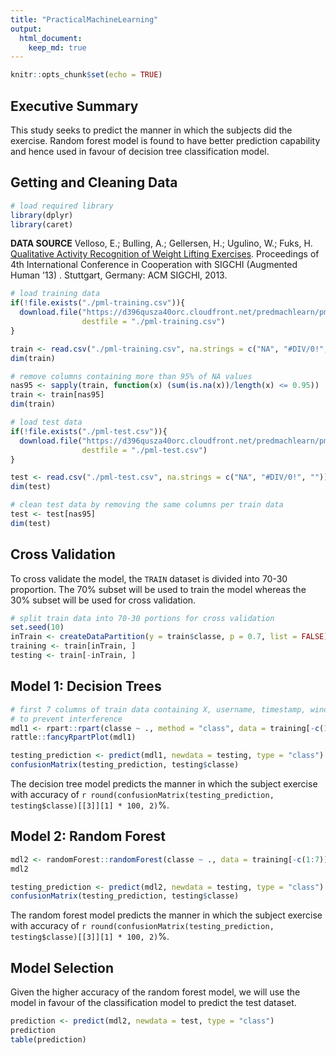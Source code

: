 ```yaml
---
title: "PracticalMachineLearning"
output: 
  html_document:
    keep_md: true
---
```


```r
knitr::opts_chunk$set(echo = TRUE)
```

## Executive Summary
This study seeks to predict the manner in which the subjects did the exercise. Random forest model is found to have better prediction capability and hence used in favour of decision tree classification model.

## Getting and Cleaning Data
```r
# load required library
library(dplyr)
library(caret)
```

**DATA SOURCE**
Velloso, E.; Bulling, A.; Gellersen, H.; Ugulino, W.; Fuks, H. <a href="http://groupware.les.inf.puc-rio.br/work.jsf?p1=11201">Qualitative Activity Recognition of Weight Lifting Exercises</a>. Proceedings of 4th International Conference in Cooperation with SIGCHI (Augmented Human '13) . Stuttgart, Germany: ACM SIGCHI, 2013.
```r
# load training data
if(!file.exists("./pml-training.csv")){
  download.file("https://d396qusza40orc.cloudfront.net/predmachlearn/pml-training.csv",
                destfile = "./pml-training.csv")
}

train <- read.csv("./pml-training.csv", na.strings = c("NA", "#DIV/0!", ""))
dim(train)

# remove columns containing more than 95% of NA values
nas95 <- sapply(train, function(x) (sum(is.na(x))/length(x) <= 0.95))
train <- train[nas95]
dim(train)
```

```r
# load test data
if(!file.exists("./pml-test.csv")){
  download.file("https://d396qusza40orc.cloudfront.net/predmachlearn/pml-testing.csv",
                destfile = "./pml-test.csv")
}

test <- read.csv("./pml-test.csv", na.strings = c("NA", "#DIV/0!", ""))
dim(test)

# clean test data by removing the same columns per train data
test <- test[nas95]
dim(test)
```


## Cross Validation
To cross validate the model, the `TRAIN` dataset is divided into 70-30 proportion. The 70% subset will be used to train the model whereas the 30% subset will be used for cross validation.
```r
# split train data into 70-30 portions for cross validation
set.seed(10)
inTrain <- createDataPartition(y = train$classe, p = 0.7, list = FALSE)
training <- train[inTrain, ]
testing <- train[-inTrain, ]
```

## Model 1: Decision Trees
```r
# first 7 columns of train data containing X, username, timestamp, window are removed
# to prevent interference
mdl1 <- rpart::rpart(classe ~ ., method = "class", data = training[-c(1:7)])
rattle::fancyRpartPlot(mdl1)

testing_prediction <- predict(mdl1, newdata = testing, type = "class")
confusionMatrix(testing_prediction, testing$classe)
```

The decision tree model predicts the manner in which the subject exercise with accuracy of `r round(confusionMatrix(testing_prediction, testing$classe)[[3]][1] * 100, 2)`%.

## Model 2: Random Forest
```r
mdl2 <- randomForest::randomForest(classe ~ ., data = training[-c(1:7)])
mdl2

testing_prediction <- predict(mdl2, newdata = testing, type = "class")
confusionMatrix(testing_prediction, testing$classe)
```

The random forest model predicts the manner in which the subject exercise with accuracy of `r round(confusionMatrix(testing_prediction, testing$classe)[[3]][1] * 100, 2)`%.

## Model Selection
Given the higher accuracy of the random forest model, we will use the model in favour of the classification model to predict the test dataset.
```r
prediction <- predict(mdl2, newdata = test, type = "class")
prediction
table(prediction)
```


